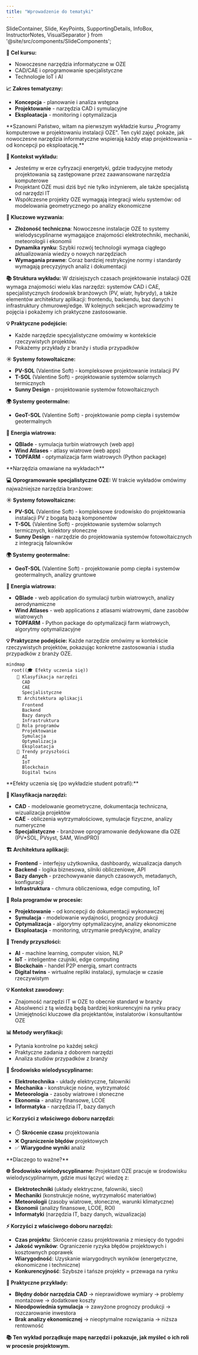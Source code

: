 ```yaml
---
title: "Wprowadzenie do tematyki"
---
```


  SlideContainer, 
  Slide, 
  KeyPoints, 
  SupportingDetails, 
  InfoBox,
  InstructorNotes,
  VisualSeparator 
} from '@site/src/components/SlideComponents';

<SlideContainer>

<Slide title="🎓 Wprowadzenie do tematyki" type="info">

<KeyPoints title="🌱 Witamy na wykładzie!">

**🎯 Cel kursu:**
- Nowoczesne narzędzia informatyczne w OZE
- CAD/CAE i oprogramowanie specjalistyczne
- Technologie IoT i AI

**📈 Zakres tematyczny:**
- **Koncepcja** - planowanie i analiza wstępna
- **Projektowanie** - narzędzia CAD i symulacyjne
- **Eksploatacja** - monitoring i optymalizacja

</KeyPoints>

<InstructorNotes>
**Szanowni Państwo, witam na pierwszym wykładzie kursu „Programy komputerowe w projektowaniu instalacji OZE". Ten cykl zajęć pokaże, jak nowoczesne narzędzia informatyczne wspierają każdy etap projektowania – od koncepcji po eksploatację.**

**🎯 Kontekst wykładu:**
- Jesteśmy w erze cyfryzacji energetyki, gdzie tradycyjne metody projektowania są zastępowane przez zaawansowane narzędzia komputerowe
- Projektant OZE musi dziś być nie tylko inżynierem, ale także specjalistą od narzędzi IT
- Współczesne projekty OZE wymagają integracji wielu systemów: od modelowania geometrycznego po analizy ekonomiczne

**🔧 Kluczowe wyzwania:**
- **Złożoność techniczna**: Nowoczesne instalacje OZE to systemy wielodyscyplinarne wymagające znajomości elektrotechniki, mechaniki, meteorologii i ekonomii
- **Dynamika rynku**: Szybki rozwój technologii wymaga ciągłego aktualizowania wiedzy o nowych narzędziach
- **Wymagania prawne**: Coraz bardziej restrykcyjne normy i standardy wymagają precyzyjnych analiz i dokumentacji

**📚 Struktura wykładu:**
W dzisiejszych czasach projektowanie instalacji OZE wymaga znajomości wielu klas narzędzi: systemów CAD i CAE, specjalistycznych środowisk branżowych (PV, wiatr, hybrydy), a także elementów architektury aplikacji: frontendu, backendu, baz danych i infrastruktury chmurowej/edge. W kolejnych sekcjach wprowadzimy te pojęcia i pokażemy ich praktyczne zastosowanie.

**💡 Praktyczne podejście:**
- Każde narzędzie specyjalistyczne omówimy w kontekście rzeczywistych projektów. 
- Pokażemy przykłady z branży i studia przypadków
</InstructorNotes>

</Slide>

<VisualSeparator type="default" />

<Slide title="🔧 Narzędzia omawiane na wykładach" type="info">

<KeyPoints title="💻 Oprogramowanie specjalistyczne OZE">

**☀️ Systemy fotowoltaiczne:**
- **PV-SOL** (Valentine Soft) - kompleksowe projektowanie instalacji PV
- **T-SOL** (Valentine Soft) - projektowanie systemów solarnych termicznych
- **Sunny Design** - projektowanie systemów fotowoltaicznych

**🌍 Systemy geotermalne:**
- **GeoT-SOL** (Valentine Soft) - projektowanie pomp ciepła i systemów geotermalnych

**💨 Energia wiatrowa:**
- **QBlade** - symulacja turbin wiatrowych (web app)
- **Wind Atlases** - atlasy wiatrowe (web apps)
- **TOPFARM** - optymalizacja farm wiatrowych (Python package)

</KeyPoints>

<InstructorNotes>
**Narzędzia omawiane na wykładach**

**💻 Oprogramowanie specjalistyczne OZE:**
W trakcie wykładów omówimy najważniejsze narzędzia branżowe:

**☀️ Systemy fotowoltaiczne:**
- **PV-SOL** (Valentine Soft) - kompleksowe środowisko do projektowania instalacji PV z bogatą bazą komponentów
- **T-SOL** (Valentine Soft) - projektowanie systemów solarnych termicznych, kolektory słoneczne
- **Sunny Design** - narzędzie do projektowania systemów fotowoltaicznych z integracją falowników

**🌍 Systemy geotermalne:**
- **GeoT-SOL** (Valentine Soft) - projektowanie pomp ciepła i systemów geotermalnych, analizy gruntowe

**💨 Energia wiatrowa:**
- **QBlade** - web application do symulacji turbin wiatrowych, analizy aerodynamiczne
- **Wind Atlases** - web applications z atlasami wiatrowymi, dane zasobów wiatrowych
- **TOPFARM** - Python package do optymalizacji farm wiatrowych, algorytmy optymalizacyjne

**💡 Praktyczne podejście:**
Każde narzędzie omówimy w kontekście rzeczywistych projektów, pokazując konkretne zastosowania i studia przypadków z branży OZE.
</InstructorNotes>

</Slide>

<VisualSeparator type="default" />

<Slide title="🎯 Efekty uczenia się" type="tip">

<KeyPoints title="📚 Po wykładzie student potrafi:">

```mermaid
mindmap
  root((🎓 Efekty uczenia się))
    🔧 Klasyfikacja narzędzi
      CAD
      CAE
      Specjalistyczne
    🏗️ Architektura aplikacji
      Frontend
      Backend
      Bazy danych
      Infrastruktura
    🎯 Rola programów
      Projektowanie
      Symulacja
      Optymalizacja
      Eksploatacja
    🚀 Trendy przyszłości
      AI
      IoT
      Blockchain
      Digital twins
```

</KeyPoints>

<InstructorNotes>
**Efekty uczenia się (po wykładzie student potrafi):**

**🔧 Klasyfikacja narzędzi:**
- **CAD** - modelowanie geometryczne, dokumentacja techniczna, wizualizacja projektów
- **CAE** - obliczenia wytrzymałościowe, symulacje fizyczne, analizy numeryczne
- **Specjalistyczne** - branżowe oprogramowanie dedykowane dla OZE (PV*SOL, PVsyst, SAM, WindPRO)

**🏗️ Architektura aplikacji:**
- **Frontend** - interfejsy użytkownika, dashboardy, wizualizacja danych
- **Backend** - logika biznesowa, silniki obliczeniowe, API
- **Bazy danych** - przechowywanie danych czasowych, metadanych, konfiguracji
- **Infrastruktura** - chmura obliczeniowa, edge computing, IoT

**🎯 Rola programów w procesie:**
- **Projektowanie** - od koncepcji do dokumentacji wykonawczej
- **Symulacja** - modelowanie wydajności, prognozy produkcji
- **Optymalizacja** - algorytmy optymalizacyjne, analizy ekonomiczne
- **Eksploatacja** - monitoring, utrzymanie predykcyjne, analizy

**🚀 Trendy przyszłości:**
- **AI** - machine learning, computer vision, NLP
- **IoT** - inteligentne czujniki, edge computing
- **Blockchain** - handel P2P energią, smart contracts
- **Digital twins** - wirtualne repliki instalacji, symulacje w czasie rzeczywistym

**💡 Kontekst zawodowy:**
- Znajomość narzędzi IT w OZE to obecnie standard w branży
- Absolwenci z tą wiedzą będą bardziej konkurencyjni na rynku pracy
- Umiejętności kluczowe dla projektantów, instalatorów i konsultantów OZE

**📊 Metody weryfikacji:**
- Pytania kontrolne po każdej sekcji
- Praktyczne zadania z doborem narzędzi
- Analiza studiów przypadków z branży
</InstructorNotes>

</Slide>

<VisualSeparator type="default" />

<Slide title="⚡ Dlaczego to ważne?" type="note">

<SupportingDetails title="🌐 Środowisko wielodyscyplinarne">

**🔧 Środowisko wielodyscyplinarne:**
- **Elektrotechnika** - układy elektryczne, falowniki
- **Mechanika** - konstrukcje nośne, wytrzymałość
- **Meteorologia** - zasoby wiatrowe i słoneczne
- **Ekonomia** - analizy finansowe, LCOE
- **Informatyka** - narzędzia IT, bazy danych

**📈 Korzyści z właściwego doboru narzędzi:**
- ⏱️ **Skrócenie czasu** projektowania
- ❌ **Ograniczenie błędów** projektowych
- ✅ **Wiarygodne wyniki** analiz

</SupportingDetails>

<InstructorNotes>
**Dlaczego to ważne?**

**🌐 Środowisko wielodyscyplinarne:**
Projektant OZE pracuje w środowisku wielodyscyplinarnym, gdzie musi łączyć wiedzę z:
- **Elektrotechniki** (układy elektryczne, falowniki, sieci)
- **Mechaniki** (konstrukcje nośne, wytrzymałość materiałów)
- **Meteorologii** (zasoby wiatrowe, słoneczne, warunki klimatyczne)
- **Ekonomii** (analizy finansowe, LCOE, ROI)
- **Informatyki** (narzędzia IT, bazy danych, wizualizacja)

**⚡ Korzyści z właściwego doboru narzędzi:**
- **Czas projektu**: Skrócenie czasu projektowania z miesięcy do tygodni
- **Jakość wyników**: Ograniczenie ryzyka błędów projektowych i kosztownych poprawek
- **Wiarygodność**: Uzyskanie wiarygodnych wyników (energetyczne, ekonomiczne i techniczne)
- **Konkurencyjność**: Szybsze i tańsze projekty = przewaga na rynku

**🎯 Praktyczne przykłady:**
- **Błędny dobór narzędzia CAD** → nieprawidłowe wymiary → problemy montażowe → dodatkowe koszty
- **Nieodpowiednia symulacja** → zawyżone prognozy produkcji → rozczarowanie inwestora
- **Brak analizy ekonomicznej** → nieoptymalne rozwiązania → niższa rentowność

**📚 Ten wykład porządkuje mapę narzędzi i pokazuje, jak myśleć o ich roli w procesie projektowym.**
</InstructorNotes>

</Slide>

</SlideContainer>
